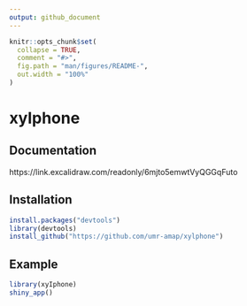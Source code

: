 ```yaml
---
output: github_document
---
```


<!-- README.md is generated from README.Rmd. Please edit that file -->

```r
knitr::opts_chunk$set(
  collapse = TRUE,
  comment = "#>",
  fig.path = "man/figures/README-",
  out.width = "100%"
)
```

# xyIphone

## Documentation

https://link.excalidraw.com/readonly/6mjto5emwtVyQGGqFuto

## Installation

``` r
install.packages("devtools")
library(devtools)
install_github("https://github.com/umr-amap/xylphone")
```

## Example

``` r
library(xyIphone)
shiny_app()
```
